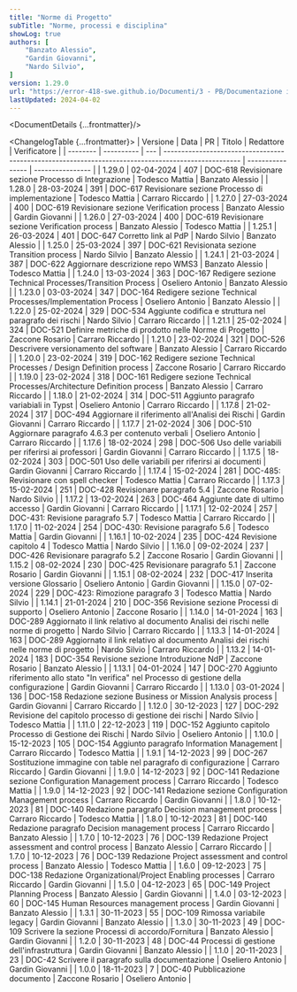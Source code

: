 ```yaml
---
title: "Norme di Progetto"
subTitle: "Norme, processi e disciplina"
showLog: true
authors: [
	"Banzato Alessio",
	"Gardin Giovanni",
	"Nardo Silvio",
]
version: 1.29.0
url: "https://error-418-swe.github.io/Documenti/3 - PB/Documentazione interna/Norme di Progetto_v1.29.0.pdf"
lastUpdated: 2024-04-02
---
```



<DocumentDetails {...frontmatter}/>

<ChangelogTable {...frontmatter}>
| Versione | Data       | PR  | Titolo                                                                                              | Redattore        | Verificatore     |
| -------- | ---------- | --- | --------------------------------------------------------------------------------------------------- | ---------------- | ---------------- |
| 1.29.0   | 02-04-2024 | 407 | DOC-618 Revisionare sezione Processo di Integrazione                                                | Todesco Mattia   | Banzato Alessio  |
| 1.28.0   | 28-03-2024 | 391 | DOC-617 Revisionare sezione Processo di implementazione                                             | Todesco Mattia   | Carraro Riccardo |
| 1.27.0   | 27-03-2024 | 400 | DOC-619 Revisionare sezione Verification process                                                    | Banzato Alessio  | Gardin Giovanni  |
| 1.26.0   | 27-03-2024 | 400 | DOC-619 Revisionare sezione Verification process                                                    | Banzato Alessio  | Todesco Mattia   |
| 1.25.1   | 26-03-2024 | 401 | DOC-647 Corretto link al PdP                                                                        | Nardo Silvio     | Banzato Alessio  |
| 1.25.0   | 25-03-2024 | 397 | DOC-621 Revisionata sezione Transition process                                                      | Nardo Silvio     | Banzato Alessio  |
| 1.24.1   | 21-03-2024 | 387 | DOC-622 Aggiornare descrizione repo WMS3                                                            | Banzato Alessio  | Todesco Mattia   |
| 1.24.0   | 13-03-2024 | 363 | DOC-167 Redigere sezione Technical Processes/Transition Process                                     | Oseliero Antonio | Banzato Alessio  |
| 1.23.0   | 03-03-2024 | 347 | DOC-164 Redigere sezione Technical Processes/Implementation Process                                 | Oseliero Antonio | Banzato Alessio  |
| 1.22.0   | 25-02-2024 | 329 | DOC-534 Aggiunte codifica e struttura nel paragrafo dei rischi                                      | Nardo Silvio     | Carraro Riccardo |
| 1.21.1   | 25-02-2024 | 324 | DOC-521 Definire metriche di prodotto nelle Norme di Progetto                                       | Zaccone Rosario  | Carraro Riccardo |
| 1.21.0   | 23-02-2024 | 321 | DOC-526 Descrivere versionamento del software                                                       | Banzato Alessio  | Carraro Riccardo |
| 1.20.0   | 23-02-2024 | 319 | DOC-162 Redigere sezione Technical Processes / Design Definition process                            | Zaccone Rosario  | Carraro Riccardo |
| 1.19.0   | 23-02-2024 | 318 | DOC-161 Redigere sezione Technical Processes/Architecture Definition process                        | Banzato Alessio  | Carraro Riccardo |
| 1.18.0   | 21-02-2024 | 314 | DOC-511 Aggiunto paragrafo variabiali in Typst                                                      | Oseliero Antonio | Carraro Riccardo |
| 1.17.8   | 21-02-2024 | 317 | DOC-494 Aggiornare il riferimento all'Analisi dei Rischi                                            | Gardin Giovanni  | Carraro Riccardo |
| 1.17.7   | 21-02-2024 | 306 | DOC-510 Aggiornare paragrafo 4.6.3 per contenuto verbali                                            | Oseliero Antonio | Carraro Riccardo |
| 1.17.6   | 18-02-2024 | 298 | DOC-506 Uso delle variabili per riferirsi ai professori                                             | Gardin Giovanni  | Carraro Riccardo |
| 1.17.5   | 18-02-2024 | 303 | DOC-501 Uso delle variabili per riferirsi ai documenti                                              | Gardin Giovanni  | Carraro Riccardo |
| 1.17.4   | 15-02-2024 | 281 | DOC-485: Revisionare con spell checker                                                              | Todesco Mattia   | Carraro Riccardo |
| 1.17.3   | 15-02-2024 | 251 | DOC-428 Revisionare paragrafo 5.4                                                                   | Zaccone Rosario  | Nardo Silvio     |
| 1.17.2   | 13-02-2024 | 263 | DOC-464 Aggiunte date di ultimo accesso                                                             | Gardin Giovanni  | Carraro Riccardo |
| 1.17.1   | 12-02-2024 | 257 | DOC-431: Revisione paragrafo 5.7                                                                    | Todesco Mattia   | Carraro Riccardo |
| 1.17.0   | 11-02-2024 | 254 | DOC-430: Revisione paragrafo 5.6                                                                    | Todesco Mattia   | Gardin Giovanni  |
| 1.16.1   | 10-02-2024 | 235 | DOC-424 Revisione capitolo 4                                                                        | Todesco Mattia   | Nardo Silvio     |
| 1.16.0   | 09-02-2024 | 237 | DOC-426 Revisionare paragrafo 5.2                                                                   | Zaccone Rosario  | Gardin Giovanni  |
| 1.15.2   | 08-02-2024 | 230 | DOC-425 Revisionare paragrafo 5.1                                                                   | Zaccone Rosario  | Gardin Giovanni  |
| 1.15.1   | 08-02-2024 | 232 | DOC-417 Inserita versione Glossario                                                                 | Oseliero Antonio | Gardin Giovanni  |
| 1.15.0   | 07-02-2024 | 229 | DOC-423: Rimozione paragrafo 3                                                                      | Todesco Mattia   | Nardo Silvio     |
| 1.14.1   | 21-01-2024 | 210 | DOC-356 Revisione sezione Processi di supporto                                                      | Oseliero Antonio | Zaccone Rosario  |
| 1.14.0   | 14-01-2024 | 163 | DOC-289 Aggiornato il link relativo al documento Analisi dei rischi nelle norme di progetto         | Nardo Silvio     | Carraro Riccardo |
| 1.13.3   | 14-01-2024 | 163 | DOC-289 Aggiornato il link relativo al documento Analisi dei rischi nelle norme di progetto         | Nardo Silvio     | Carraro Riccardo |
| 1.13.2   | 14-01-2024 | 183 | DOC-354 Revisione sezione Introduzione NdP                                                          | Zaccone Rosario  | Banzato Alessio  |
| 1.13.1   | 04-01-2024 | 147 | DOC-270 Aggiunto riferimento allo stato "In verifica" nel Processo di gestione della configurazione | Gardin Giovanni  | Carraro Riccardo |
| 1.13.0   | 03-01-2024 | 136 | DOC-158 Redazione sezione Business or Mission Analysis process                                      | Gardin Giovanni  | Carraro Riccardo |
| 1.12.0   | 30-12-2023 | 127 | DOC-292 Revisione del capitolo processo di gestione dei rischi                                      | Nardo Silvio     | Todesco Mattia   |
| 1.11.0   | 22-12-2023 | 119 | DOC-152 Aggiunto capitolo Processo di Gestione dei Rischi                                           | Nardo Silvio     | Oseliero Antonio |
| 1.10.0   | 15-12-2023 | 105 | DOC-154 Aggiunto paragrafo Information Management                                                   | Carraro Riccardo | Todesco Mattia   |
| 1.9.1    | 14-12-2023 | 99  | DOC-267 Sostituzione immagine con table nel paragrafo di configurazione                             | Carraro Riccardo | Gardin Giovanni  |
| 1.9.0    | 14-12-2023 | 92  | DOC-141 Redazione sezione Configuration Management process                                          | Carraro Riccardo | Todesco Mattia   |
| 1.9.0    | 14-12-2023 | 92  | DOC-141 Redazione sezione Configuration Management process                                          | Carraro Riccardo | Gardin Giovanni  |
| 1.8.0    | 10-12-2023 | 81  | DOC-140 Redazione paragrafo Decision management process                                             | Carraro Riccardo | Todesco Mattia   |
| 1.8.0    | 10-12-2023 | 81  | DOC-140 Redazione paragrafo Decision management process                                             | Carraro Riccardo | Banzato Alessio  |
| 1.7.0    | 10-12-2023 | 76  | DOC-139 Redazione Project assessment and control process                                            | Banzato Alessio  | Carraro Riccardo |
| 1.7.0    | 10-12-2023 | 76  | DOC-139 Redazione Project assessment and control process                                            | Banzato Alessio  | Todesco Mattia   |
| 1.6.0    | 09-12-2023 | 75  | DOC-138 Redazione Organizational/Project Enabling processes                                         | Carraro Riccardo | Gardin Giovanni  |
| 1.5.0    | 04-12-2023 | 65  | DOC-149 Project Planning Process                                                                    | Banzato Alessio  | Gardin Giovanni  |
| 1.4.0    | 03-12-2023 | 60  | DOC-145 Human Resources management process                                                          | Gardin Giovanni  | Banzato Alessio  |
| 1.3.1    | 30-11-2023 | 55  | DOC-109 Rimossa variabile legacy                                                                    | Gardin Giovanni  | Banzato Alessio  |
| 1.3.0    | 30-11-2023 | 49  | DOC-109 Scrivere la sezione Processi di accordo/Fornitura                                           | Banzato Alessio  | Gardin Giovanni  |
| 1.2.0    | 30-11-2023 | 48  | DOC-44 Processi di gestione dell'infrastruttura                                                     | Gardin Giovanni  | Banzato Alessio  |
| 1.1.0    | 20-11-2023 | 23  | DOC-42 Scrivere il paragrafo sulla documentazione                                                   | Oseliero Antonio | Gardin Giovanni  |
| 1.0.0    | 18-11-2023 | 7   | DOC-40 Pubblicazione documento                                                                      | Zaccone Rosario  | Oseliero Antonio |
</ChangelogTable>

